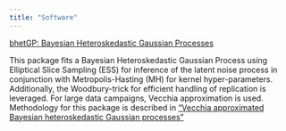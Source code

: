 ```yaml
---
title: "Software"
---
```


[bhetGP: Bayesian Heteroskedastic Gaussian Processes](https://CRAN.R-project.org/package=bhetGP)

This package fits a Bayesian Heteroskedastic Gaussian Process using Elliptical Slice Sampling (ESS) for inference of the latent noise process in conjunction with Metropolis-Hasting (MH) for kernel hyper-parameters. Additionally, the Woodbury-trick for efficient handling of replication is leveraged. For large data campaigns, Vecchia approximation is used. Methodology for this package is described in 
["Vecchia approximated Bayesian heteroskedastic Gaussian processes"](https://arxiv.org/abs/2507.07815)
